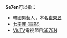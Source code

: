 '''Se7en'''可以指：

*韓國男藝人，本名[[崔東昱|崔東昱]]
*[[七宗罪_(電影)|七宗罪 (電影)]]
*[[ViuTV|ViuTV]]電視節目[[SE7EN_(電視節目)|SE7EN]]

{{Disambig|CAT=非中文名称消歧义}}